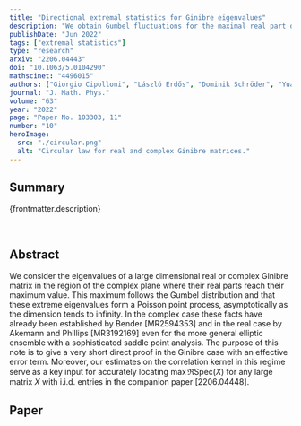 ```yaml
---
title: "Directional extremal statistics for Ginibre eigenvalues"
description: "We obtain Gumbel fluctuations for the maximal real part of eigenvalues of Ginibre matrices. Moreover, we show that the corresponding extreme eigenvalues asymptotically form a Poisson point process."
publishDate: "Jun 2022"
tags: ["extremal statistics"]
type: "research"
arxiv: "2206.04443"
doi: "10.1063/5.0104290"
mathscinet: "4496015"
authors: ["Giorgio Cipolloni", "László Erdős", "Dominik Schröder", "Yuanyuan Xu"]
journal: "J. Math. Phys."
volume: "63"
year: "2022"
page: "Paper No. 103303, 11"
number: "10"
heroImage:
  src: "./circular.png"
  alt: "Circular law for real and complex Ginibre matrices."
---
```


## Summary

{frontmatter.description}

<br />

## Abstract

We consider the eigenvalues of a large dimensional real or complex Ginibre matrix in the region of the complex plane where their real parts reach their maximum value. This maximum follows the Gumbel distribution and that these extreme eigenvalues form a Poisson point process, asymptotically as the dimension tends to infinity. In the complex case these facts have already been established by Bender [MR2594353] and in the real case by Akemann and Phillips [MR3192169] even for the more general elliptic ensemble with a sophisticated saddle point analysis. The purpose of this note is to give a very short direct proof in the Ginibre case with an effective error term. Moreover, our estimates on the correlation kernel in this regime serve as a key input for accurately locating $\max\Re\mathrm{Spec}(X)$ for any large matrix $X$ with i.i.d. entries in the companion paper [2206.04448].

## Paper

